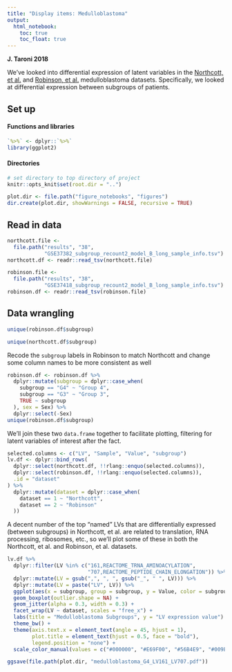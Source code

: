 ```yaml
---
title: "Display items: Medulloblastoma"
output:   
  html_notebook: 
    toc: true
    toc_float: true
---
```


**J. Taroni 2018**

We've looked into differential expression of latent variables in the
[Northcott, et al.](https://doi.org/10.1038/nature11327) 
and [Robinson, et al.](https://doi.org/10.1038/nature11213) 
medulloblastoma datasets. 
Specifically, we looked at differential expression between subgroups of 
patients.

## Set up

#### Functions and libraries

```r
`%>%` <- dplyr::`%>%`
library(ggplot2)
```

#### Directories

```r
# set directory to top directory of project
knitr::opts_knit$set(root.dir = "..")
```

```r
plot.dir <- file.path("figure_notebooks", "figures")
dir.create(plot.dir, showWarnings = FALSE, recursive = TRUE)
```

## Read in data

```r
northcott.file <- 
  file.path("results", "38", 
            "GSE37382_subgroup_recount2_model_B_long_sample_info.tsv")
northcott.df <- readr::read_tsv(northcott.file)
```

```r
robinson.file <- 
  file.path("results", "38",
            "GSE37418_subgroup_recount2_model_B_long_sample_info.tsv")
robinson.df <- readr::read_tsv(robinson.file)
```

## Data wrangling

```r
unique(robinson.df$subgroup)
```

```r
unique(northcott.df$subgroup)
```

Recode the `subgroup` labels in Robinson to match Northcott and change some
column names to be more consistent as well

```r
robinson.df <- robinson.df %>%
  dplyr::mutate(subgroup = dplyr::case_when(
    subgroup == "G4" ~ "Group 4",
    subgroup == "G3" ~ "Group 3",
    TRUE ~ subgroup
  ), sex = Sex) %>%
  dplyr::select(-Sex)
unique(robinson.df$subgroup)
```

We'll join these two `data.frame` together to facilitate plotting, filtering 
for latent variables of interest after the fact.

```r
selected.columns <- c("LV", "Sample", "Value", "subgroup")
lv.df <- dplyr::bind_rows(
  dplyr::select(northcott.df, !!rlang::enquo(selected.columns)),
  dplyr::select(robinson.df, !!rlang::enquo(selected.columns)),
  .id = "dataset"
) %>%
  dplyr::mutate(dataset = dplyr::case_when(
    dataset == 1 ~ "Northcott",
    dataset == 2 ~ "Robinson"
  ))
```

A decent number of the top "named" LVs that are differentially expressed 
(between subgroups) in Northcott, et al. are related to translation, RNA
processing, ribosomes, etc., so we'll plot some of these in both the Northcott,
et al. and Robinson, et al. datasets.

```r
lv.df %>%
  dplyr::filter(LV %in% c("161,REACTOME_TRNA_AMINOACYLATION",
                          "707,REACTOME_PEPTIDE_CHAIN_ELONGATION")) %>%
  dplyr::mutate(LV = gsub(",", ", ", gsub("_", " ", LV))) %>%
  dplyr::mutate(LV = paste("LV", LV)) %>%
  ggplot(aes(x = subgroup, group = subgroup, y = Value, color = subgroup)) +
  geom_boxplot(outlier.shape = NA) +
  geom_jitter(alpha = 0.3, width = 0.3) +
  facet_wrap(LV ~ dataset, scales = "free_x") +
  labs(title = "Medulloblastoma Subgroups", y = "LV expression value") +
  theme_bw() +
  theme(axis.text.x = element_text(angle = 45, hjust = 1),
        plot.title = element_text(hjust = 0.5, face = "bold"),
        legend.position = "none") +
  scale_color_manual(values = c("#000000", "#E69F00", "#56B4E9", "#009E73"))
```

```r
ggsave(file.path(plot.dir, "medulloblastoma_G4_LV161_LV707.pdf"))
```

